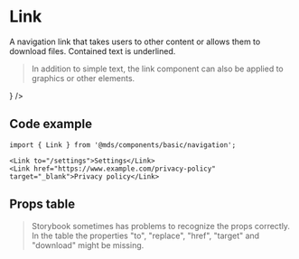 
<Meta title="Components/basic/navigation/Link" component={Link} />

# Link

A navigation link that takes users to other content or allows them to download files. Contained text is underlined.

> In addition to simple text, the link component can also be applied to graphics or other elements.

<Preview withToolbar>
  <Story name="Internal link">
    <Link
      to={text('To', '/settings', 'internal_link')}
      replace={boolean('Replace', false, 'internal_link')}
      children={text('Children', 'Settings', 'internal_link')}
    />
  </Story>
  <Story name="External link">
    <Link
      href={text('Href', 'https://www.example.com/privacy-policy', 'external_link')}
      target="_blank"
      children={text('Children', 'Privacy policy', 'external_link')}
    />
  </Story>
  <Story name="Graphics">
    <Link
      to={text('To', '/openmoji', 'graphics')}
      children={
        <Fragment>
          <SparklesSVG style={{ height: '22rem' }} />
          <ShoppingCartSVG style={{ height: '22rem' }} />
          <SmilingFaceWithSunglassesSVG style={{ height: '22rem' }} />
        </Fragment>
      }
    />
  </Story>
  <Story name="Download link">
    <Link
      href={text('Href', 'https://www.example.com/invoice.pdf', 'download_link')}
      download={text('Download', 'invoice.pdf', 'download_link')}
      children={text('Children', 'Download', 'download_link')}
    />
  </Story>
</Preview>

## Code example

```tsx
import { Link } from '@mds/components/basic/navigation';
```

```tsx
<Link to="/settings">Settings</Link>
<Link href="https://www.example.com/privacy-policy" target="_blank">Privacy policy</Link>
```

## Props table

<Props of={Link} />

> Storybook sometimes has problems to recognize the props correctly. In the table the properties "to", "replace", "href", "target" and "download" might be missing.
